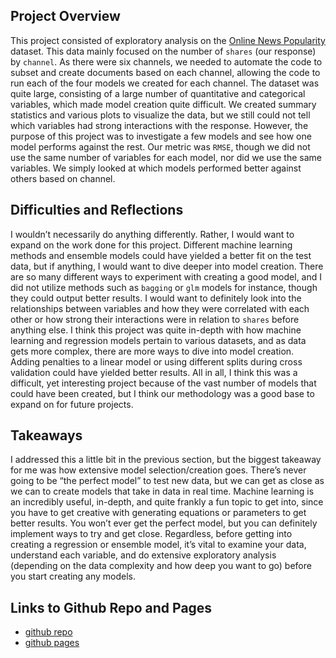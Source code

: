 ## Project Overview

This project consisted of exploratory analysis on the [Online News Popularity](https://archive.ics.uci.edu/ml/datasets/online+news+popularity) dataset. This data mainly focused on the number of `shares` (our response) by `channel`. As there were six channels, we needed to automate the code to subset and create documents based on each channel, allowing the code to run each of the four models we created for each channel. The dataset was quite large, consisting of a large number of quantitative and categorical variables, which made model creation quite difficult. We created summary statistics and various plots to visualize the data, but we still could not tell which variables had strong interactions with the response. However, the purpose of this project was to investigate a few models and see how one model performs against the rest. Our metric was `RMSE`, though we did not use the same number of variables for each model, nor did we use the same variables. We simply looked at which models performed better against others based on channel.

## Difficulties and Reflections

I wouldn't necessarily do anything differently. Rather, I would want to expand on the work done for this project. Different machine learning methods and ensemble models could have yielded a better fit on the test data, but if anything, I would want to dive deeper into model creation. There are so many different ways to experiment with creating a good model, and I did not utilize methods such as `bagging` or `glm` models for instance, though they could output better results. I would want to definitely look into the relationships between variables and how they were correlated with each other or how strong their interactions were in relation to `shares` before anything else. I think this project was quite in-depth with how machine learning and regression models pertain to various datasets, and as data gets more complex, there are more ways to dive into model creation. Adding penalties to a linear model or using different splits during cross validation could have yielded better results. All in all, I think this was a difficult, yet interesting project because of the vast number of models that could have been created, but I think our methodology was a good base to expand on for future projects.

## Takeaways

I addressed this a little bit in the previous section, but the biggest takeaway for me was how extensive model selection/creation goes. There's never going to be "the perfect model" to test new data, but we can get as close as we can to create models that take in data in real time. Machine learning is an incredibly useful, in-depth, and quite frankly a fun topic to get into, since you have to get creative with generating equations or parameters to get better results. You won't ever get the perfect model, but you can definitely implement ways to try and get close. Regardless, before getting into creating a regression or ensemble model, it's vital to examine your data, understand each variable, and do extensive exploratory analysis (depending on the data complexity and how deep you want to go) before you start creating any models.

## Links to Github Repo and Pages

- [github repo](https://github.com/suproman98/project-2.git)
- [github pages](https://suproman98.github.io/project-2/)